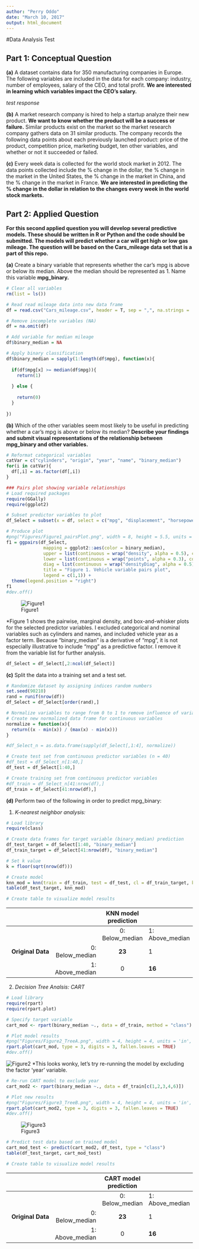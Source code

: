 ---
author: "Perry Oddo"
date: "March 10, 2017"
output: html_document
---
#Data Analysis Test

## Part 1: Conceptual Question
**(a)** A dataset contains data for 350 manufacturing companies in Europe. The following variables are included in the data for each company: industry, number of employees, salary of the CEO, and total profit. **We are interested in learning which variables impact the CEO's salary.**

*test response*
  
**(b)** A market research company is hired to help a startup analyze their new product. **We want to know whether the product will be a success or failure.** Similar products exist on the market so the market research company gathers data on 31 similar products. The company records the following data points about each previously launched product: price of the product, competition price, marketing budget, ten other variables, and whether or not it succeeded or failed.

**(c)** Every week data is collected for the world stock market in 2012. The data points collected include the % change in the dollar, the % change in the market in the United States, the % change in the market in China, and the % change in the market in France. **We are interested in predicting the % change in the dollar in relation to the changes every week in the world stock markets.**



## Part 2: Applied Question
**For this second applied question you will develop several predictive models. These should be written in R or Python and the code should be submitted. The models will predict whether a car will get high or low gas mileage. The question will be based on the Cars_mileage data set that is a part of this repo.**

**(a)** Create a binary variable that represents whether the car's mpg is above or below its median. Above the median should be represented as 1. Name this variable **mpg_binary.**

```{r}
# Clear all variables
rm(list = ls())

# Read read mileage data into new data frame
df = read.csv("Cars_mileage.csv", header = T, sep = ",", na.strings = '?')

# Remove incomplete variables (NA)
df = na.omit(df)

# Add variable for median mileage
df$binary_median = NA

# Apply binary classification
df$binary_median = sapply(1:length(df$mpg), function(x){
  
  if(df$mpg[x] >= median(df$mpg)){
    return(1)
    
  } else {
    
    return(0)
  }
  
})

```


**(b)** Which of the other variables seem most likely to be useful in predicting whether a car's mpg is above or below its median? **Describe your findings and submit visual representations of the relationship between mpg_binary and other variables.**

```{r, message=FALSE, warning=FALSE}
# Reformat categorical variables
catVar = c("cylinders", "origin", "year", "name", "binary_median")
for(i in catVar){
  df[,i] = as.factor(df[,i])
}

### Pairs plot showing variable relationships
# Load required packages
require(GGally)
require(ggplot2)

# Subset predictor variables to plot
df_Select = subset(x = df, select = c("mpg", "displacement", "horsepower", "weight", "acceleration", "year", "binary_median"))

# Produce plot
#png("Figures/Figure1_pairsPlot.png", width = 8, height = 5.5, units = 'in', res = 300)
f1 = ggpairs(df_Select,
              mapping = ggplot2::aes(color = binary_median),
              upper = list(continuous = wrap("density", alpha = 0.5), combo = "box"),
              lower = list(continuous = wrap("points", alpha = 0.3), combo = wrap("dot", alpha = 0.4)),
              diag = list(continuous = wrap("densityDiag", alpha = 0.5)),
              title = "Figure 1. Vehicle variable pairs plot",
              legend = c(1,1)) +
  theme(legend.position = "right") 
f1
#dev.off()
```
![Figure1](https://github.com/pcoddo/AzaveaTest/blob/master/Figures/Figure1_pairsPlot.png)

*Figure 1 shows the pairwise, marginal density, and box-and-whisker plots for the selected predictor variables. I excluded categorical and nominal variables such as cylinders and names, and included vehicle year as a factor term. Because "binary_median" is a derivative of "mpg", it is not especially illustrative to include "mpg" as a predictive factor. I remove it from the variable list for further analysis.

```{r}
df_Select = df_Select[,2:ncol(df_Select)]
```  

**(c)** Split the data into a training set and a test set.

```{r}
# Randomize dataset by assigning indices random numbers
set.seed(90210)
rand = runif(nrow(df))
df_Select = df_Select[order(rand),]

# Normalize variables to range from 0 to 1 to remove influence of variable ranges
# Create new normalized data frame for continuous variables
normalize = function(x){
  return((x - min(x)) / (max(x) - min(x)))
}

#df_Select_n = as.data.frame(sapply(df_Select[,1:4], normalize))

# Create test set from continuous predictor variables (n = 40)
#df_test = df_Select_n[1:40,]
df_test = df_Select[1:40,]

# Create training set from continuous predictor variables
#df_train = df_Select_n[41:nrow(df),]
df_train = df_Select[41:nrow(df),]
```

**(d)** Perform two of the following in order to predict mpg_binary:  

1. *K-nearest neighbor analysis:*
```{r, message=FALSE}
# Load library
require(class)

# Create data frames for target variable (binary_median) prediction
df_test_target = df_Select[1:40, "binary_median"]
df_train_target = df_Select[41:nrow(df), "binary_median"]

# Set k value
k = floor(sqrt(nrow(df)))

# Create model
knn_mod = knn(train = df_train, test = df_test, cl = df_train_target, k = k)
table(df_test_target, knn_mod)

# Create table to visualize model results
```
|                   |                 |        KNN model prediction|       |
|------------------:|----------------:|:---------------:|-----------------|
|                   |                 | 0: Below_median | 1: Above_median |
| **Original Data** | 0: Below_median | **23**          | 1               |
|                   | 1: Above_median | 0               | **16**          |  


2. *Decision Tree Analsis: CART*
```{r, message=F}
# Load library
require(rpart)
require(rpart.plot)

# Specify target variable
cart_mod <- rpart(binary_median ~., data = df_train, method = "class")

# Plot model results
#png("Figures/Figure2_TreeA.png", width = 4, height = 4, units = 'in', res = 300)
rpart.plot(cart_mod, type = 3, digits = 3, fallen.leaves = TRUE)
#dev.off()
```
![Figure2](https://github.com/pcoddo/AzaveaTest/blob/master/Figures/Figure2_TreeA.png)
*This looks wonky, let's try re-running the model by excluding the factor 'year' variable.  

```{r}
# Re-run CART model to exclude year
cart_mod2 <- rpart(binary_median ~., data = df_train[c(1,2,3,4,6)])

# Plot new results
#png("Figures/Figure3_TreeB.png", width = 4, height = 4, units = 'in', res = 300)
rpart.plot(cart_mod2, type = 3, digits = 3, fallen.leaves = TRUE)
#dev.off()
```
![Figure3](https://github.com/pcoddo/AzaveaTest/blob/master/Figures/Figure3_TreeB.png)  
```{r}
# Predict test data based on trained model
cart_mod_test <- predict(cart_mod2, df_test, type = "class")
table(df_test_target, cart_mod_test)

# Create table to visualize model results
```
|                   |                 |       CART model prediction|      |
|------------------:|----------------:|:---------------:|-----------------|
|                   |                 | 0: Below_median | 1: Above_median |
| **Original Data** | 0: Below_median | **23**          | 1               |
|                   | 1: Above_median | 0               | **16**          |  
